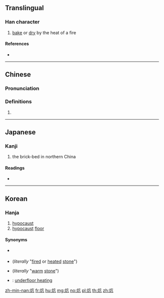 ==Translingual==

===Han character===
{{Han char|rn=86|rad=火|as=04|sn=8|four=90817|canj=FYHN}}

# [[bake]] or [[dry]] by the heat of a fire

====References====
* {{Han ref|kx=0667.200|dkj=18918|dj=1076.280|hdz=32193.030|uh=7095|ud=28821|bh=AAA1|bd=43681}}

----

==Chinese==
{{zh-forms}}

===Pronunciation===
{{zh-pron
|m=kàng
|c=kong3,hong3
|h=pfs=
|md=
|mn=
|w=
|mc=y
|oc=y
|cat=
}}

===Definitions===
{{zh-hanzi}}

# {{rfdef|lang=zh}}

----

==Japanese==

===Kanji===
{{ja-kanji|grade=|rs=火04}}

# the brick-bed in northern China

====Readings====
* {{ja-readings|on=[[こう]] (kō)|kun=[[あぶる]] (aburu)}}

----

==Korean==

===Hanja===
{{ko-hanja|hangeul=항|eumhun=|rv=hang|mr=hang|y=hang}}

# [[hypocaust]]
# [[hypocaust]] [[floor]]

====Synonyms====
* {{q|obsolete}} {{ko-l|구돌}}
* {{ko-l|구들}} (''literally'' "[[fire]]d or [[heat]]ed [[stone]]")
* {{ko-l|온돌|溫突}} (''literally'' "[[warm]] [[stone]]")
* {{ko-l|바닥난방|바닥煖房}}: [[underfloor heating]]

[[zh-min-nan:炕]]
[[fr:炕]]
[[hu:炕]]
[[mg:炕]]
[[no:炕]]
[[pl:炕]]
[[th:炕]]
[[zh:炕]]